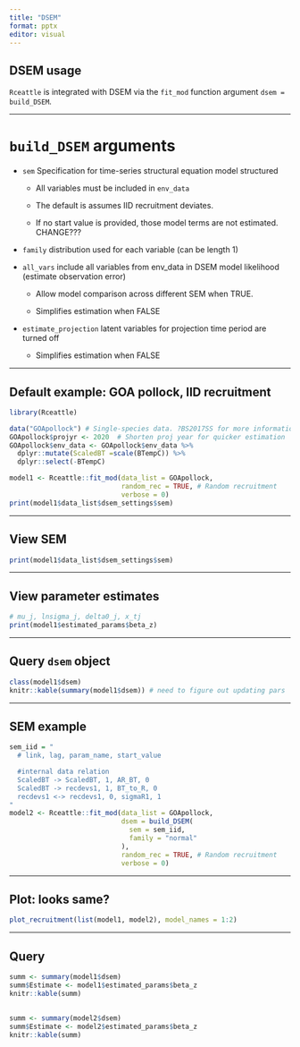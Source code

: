 ```yaml
---
title: "DSEM"
format: pptx
editor: visual
---
```


## DSEM usage

`Rceattle` is integrated with DSEM via the `fit_mod` function argument `dsem = build_DSEM`.

----

# `build_DSEM` arguments

-   `sem` Specification for time-series structural equation model structured

    -   All variables must be included in `env_data`

    -   The default is assumes IID recruitment deviates.

    -   If no start value is provided, those model terms are not estimated. CHANGE???

-   `family` distribution used for each variable (can be length 1)

-   `all_vars` include all variables from env_data in DSEM model likelihood (estimate observation error)

    -   Allow model comparison across different SEM when TRUE.

    -   Simplifies estimation when FALSE

-   `estimate_projection` latent variables for projection time period are turned off

    -   Simplifies estimation when FALSE

----

## Default example: GOA pollock, IID recruitment

```r
library(Rceattle)

data("GOApollock") # Single-species data. ?BS2017SS for more information on the data
GOApollock$projyr <- 2020  # Shorten proj year for quicker estimation
GOApollock$env_data <- GOApollock$env_data %>%
  dplyr::mutate(ScaledBT =scale(BTempC)) %>%
  dplyr::select(-BTempC)

model1 <- Rceattle::fit_mod(data_list = GOApollock,
                            random_rec = TRUE, # Random recruitment
                            verbose = 0)
print(model1$data_list$dsem_settings$sem)
```

----

## View SEM

```r
print(model1$data_list$dsem_settings$sem)
```

----

## View parameter estimates

```r
# mu_j, lnsigma_j, delta0_j, x_tj
print(model1$estimated_params$beta_z)
```

----

## Query `dsem` object

```r
class(model1$dsem)
knitr::kable(summary(model1$dsem)) # need to figure out updating pars
```

----

## SEM example

```r
sem_iid = "
  # link, lag, param_name, start_value

  #internal data relation
  ScaledBT -> ScaledBT, 1, AR_BT, 0
  ScaledBT -> recdevs1, 1, BT_to_R, 0
  recdevs1 <-> recdevs1, 0, sigmaR1, 1
"
model2 <- Rceattle::fit_mod(data_list = GOApollock,
                            dsem = build_DSEM(
                              sem = sem_iid,
                              family = "normal"
                            ),
                            random_rec = TRUE, # Random recruitment
                            verbose = 0)
```

----

## Plot: looks same?

```r
plot_recruitment(list(model1, model2), model_names = 1:2)
```

----

## Query

```r
summ <- summary(model1$dsem)
summ$Estimate <- model1$estimated_params$beta_z
knitr::kable(summ)
```

## 

```r
summ <- summary(model2$dsem)
summ$Estimate <- model2$estimated_params$beta_z
knitr::kable(summ)
```
